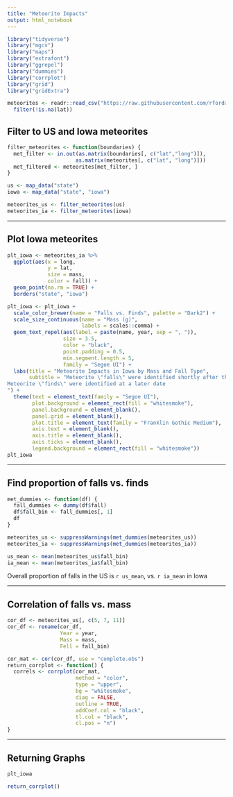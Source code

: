 ```yaml
---
title: "Meteorite Impacts"
output: html_notebook
---
```


```r
library("tidyverse")
library("mgcv")
library("maps")
library("extrafont")
library("ggrepel")
library("dummies")
library("corrplot")
library("grid")
library("gridExtra")

meteorites <- readr::read_csv("https://raw.githubusercontent.com/rfordatascience/tidytuesday/master/data/2019/2019-06-11/meteorites.csv") %>%
  filter(!is.na(lat))
```

## Filter to US and Iowa meteorites
```r
filter_meteorites <- function(boundaries) {
  met_filter <- in.out(as.matrix(boundaries[, c("lat","long")]),
                      as.matrix(meteorites[, c("lat", "long")]))
  met_filtered <- meteorites[met_filter, ]
}

us <- map_data("state")
iowa <- map_data("state", "iowa")

meteorites_us <- filter_meteorites(us)
meteorites_ia <- filter_meteorites(iowa)
```
***

## Plot Iowa meteorites
```r
plt_iowa <- meteorites_ia %>%
  ggplot(aes(x = long,
             y = lat,
             size = mass,
             color = fall)) + 
  geom_point(na.rm = TRUE) +
  borders("state", "iowa")

plt_iowa <- plt_iowa +
  scale_color_brewer(name = "Falls vs. Finds", palette = "Dark2") +
  scale_size_continuous(name = "Mass (g)",
                        labels = scales::comma) +
  geom_text_repel(aes(label = paste(name, year, sep = ", ")),
                  size = 3.5,
                  color = "black",
                  point.padding = 0.5,
                  min.segment.length = 5,
                  family = "Segoe UI") +
  labs(title = "Meteorite Impacts in Iowa by Mass and Fall Type",
       subtitle = "Meteorite \"falls\" were identified shortly after their fall;
Meteorite \"finds\" were identified at a later date
") +
  theme(text = element_text(family = "Segoe UI"),
        plot.background = element_rect(fill = "whitesmoke"),
        panel.background = element_blank(),
        panel.grid = element_blank(),
        plot.title = element_text(family = "Franklin Gothic Medium"),
        axis.text = element_blank(),
        axis.title = element_blank(),
        axis.ticks = element_blank(),
        legend.background = element_rect(fill = "whitesmoke"))
plt_iowa
```
***

## Find proportion of falls vs. finds
```r
met_dummies <- function(df) {
  fall_dummies <- dummy(df$fall)
  df$fall_bin <- fall_dummies[, 1]
  df
}

meteorites_us <- suppressWarnings(met_dummies(meteorites_us))
meteorites_ia <- suppressWarnings(met_dummies(meteorites_ia))

us_mean <- mean(meteorites_us$fall_bin)
ia_mean <- mean(meteorites_ia$fall_bin)
```
Overall proportion of falls in the US is `r us_mean`, vs. `r ia_mean` in Iowa  

***

## Correlation of falls vs. mass
```r
cor_df <- meteorites_us[, c(5, 7, 11)]
cor_df <- rename(cor_df,
                 Year = year,
                 Mass = mass,
                 Fell = fall_bin)

cor_mat <- cor(cor_df, use = "complete.obs")
return_corrplot <- function() {
  correls <- corrplot(cor_mat,
                      method = "color",
                      type = "upper",
                      bg = "whitesmoke",
                      diag = FALSE,
                      outline = TRUE,
                      addCoef.col = "black",
                      tl.col = "black",
                      cl.pos = "n")
}
```
***

## Returning Graphs
```r
plt_iowa

return_corrplot()
```

